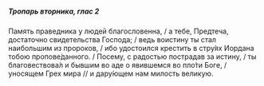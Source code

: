 ##### Тропарь вторника, глас 2

Память праведника у людей благословенна, / а тебе, Предтеча, достаточно свидетельства Господа; / ведь воистину ты стал наибольшим из пророков, / ибо удостоился крестить в стру́ях Иордана тобою пропове́данного. / Посему, с радостью пострадав за истину, / ты благовествова́л и бывшим во аде о явившемся во пло́ти Боге, / уносящем Грех мира // и дару́ющем нам милость великую.
